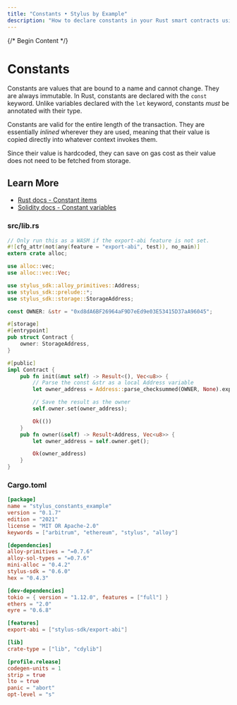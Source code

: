 ```yaml
---
title: "Constants • Stylus by Example"
description: "How to declare constants in your Rust smart contracts using Arbitrum's Stylus SDK"
---
```




{/* Begin Content */}

# Constants

Constants are values that are bound to a name and cannot change. They are always immutable. In Rust, constants are declared with the `const` keyword. Unlike
variables declared with the `let` keyword, constants _must_ be annotated with their type.

Constants are valid for the entire length of the transaction. They are essentially _inlined_ wherever they are used, meaning that their value is copied directly
into whatever context invokes them.

Since their value is hardcoded, they can save on gas cost as their value does not need to be fetched from storage.

## Learn More

- [Rust docs - Constant items](https://doc.rust-lang.org/reference/items/constant-items.html)
- [Solidity docs - Constant variables](https://docs.soliditylang.org/en/v0.8.19/contracts.html#constant)

### src/lib.rs


<NotForProductionBannerPartial />


```rust
// Only run this as a WASM if the export-abi feature is not set.
#![cfg_attr(not(any(feature = "export-abi", test)), no_main)]
extern crate alloc;

use alloc::vec;
use alloc::vec::Vec;

use stylus_sdk::alloy_primitives::Address;
use stylus_sdk::prelude::*;
use stylus_sdk::storage::StorageAddress;

const OWNER: &str = "0xd8dA6BF26964aF9D7eEd9e03E53415D37aA96045";

#[storage]
#[entrypoint]
pub struct Contract {
    owner: StorageAddress,
}

#[public]
impl Contract {
    pub fn init(&mut self) -> Result<(), Vec<u8>> {
        // Parse the const &str as a local Address variable
        let owner_address = Address::parse_checksummed(OWNER, None).expect("Invalid address");

        // Save the result as the owner
        self.owner.set(owner_address);

        Ok(())
    }
    pub fn owner(&self) -> Result<Address, Vec<u8>> {
        let owner_address = self.owner.get();

        Ok(owner_address)
    }
}

```

### Cargo.toml

```toml
[package]
name = "stylus_constants_example"
version = "0.1.7"
edition = "2021"
license = "MIT OR Apache-2.0"
keywords = ["arbitrum", "ethereum", "stylus", "alloy"]

[dependencies]
alloy-primitives = "=0.7.6"
alloy-sol-types = "=0.7.6"
mini-alloc = "0.4.2"
stylus-sdk = "0.6.0"
hex = "0.4.3"

[dev-dependencies]
tokio = { version = "1.12.0", features = ["full"] }
ethers = "2.0"
eyre = "0.6.8"

[features]
export-abi = ["stylus-sdk/export-abi"]

[lib]
crate-type = ["lib", "cdylib"]

[profile.release]
codegen-units = 1
strip = true
lto = true
panic = "abort"
opt-level = "s"

```

